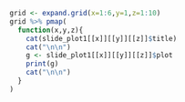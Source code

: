 ```r

grid <- expand.grid(x=1:6,y=1,z=1:10)
grid %>% pmap(
  function(x,y,z){
    cat(slide_plot1[[x]][[y]][[z]]$title)
    cat("\n\n")
    g <- slide_plot1[[x]][[y]][[z]]$plot
    print(g)
    cat("\n\n")
  }
)

```


